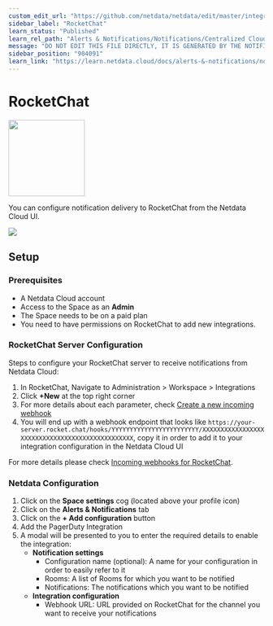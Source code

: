 ```yaml
---
custom_edit_url: "https://github.com/netdata/netdata/edit/master/integrations/cloud-notifications/metadata.yaml"
sidebar_label: "RocketChat"
learn_status: "Published"
learn_rel_path: "Alerts & Notifications/Notifications/Centralized Cloud Notifications"
message: "DO NOT EDIT THIS FILE DIRECTLY, IT IS GENERATED BY THE NOTIFICATION'S metadata.yaml FILE"
sidebar_position: "904091"
learn_link: "https://learn.netdata.cloud/docs/alerts-&-notifications/notifications/centralized-cloud-notifications/rocketchat"
---
```



# RocketChat


<img src="https://netdata.cloud/img/rocketchat.png" width="150"/>


You can configure notification delivery to RocketChat from the Netdata Cloud UI.


<img src="https://img.shields.io/badge/maintained%20by-Netdata-%2300ab44" />

## Setup

### Prerequisites

- A Netdata Cloud account
- Access to the Space as an **Admin**
- The Space needs to be on a paid plan
- You need to have permissions on RocketChat to add new integrations.

### RocketChat Server Configuration

Steps to configure your RocketChat server to receive notifications from Netdata Cloud:

1. In RocketChat, Navigate to Administration > Workspace > Integrations
2. Click **+New** at the top right corner
3. For more details about each parameter, check [Create a new incoming webhook](https://docs.rocket.chat/use-rocket.chat/workspace-administration/integrations#create-a-new-incoming-webhook)
4. You will end up with a webhook endpoint that looks like `https://your-server.rocket.chat/hooks/YYYYYYYYYYYYYYYYYYYYYYYY/XXXXXXXXXXXXXXXXXXXXXXXXXXXXXXXXXXXXXXXXXXXXXXXX`, copy it in order to add it to your integration configuration in the Netdata Cloud UI

For more details please check [Incoming webhooks for RocketChat](https://docs.rocket.chat/use-rocket.chat/workspace-administration/integrations/).

### Netdata Configuration

1. Click on the **Space settings** cog (located above your profile icon)
2. Click on the **Alerts & Notifications** tab
3. Click on the **+ Add configuration** button
4. Add the PagerDuty Integration
5. A modal will be presented to you to enter the required details to enable the integration:
    - **Notification settings**
      - Configuration name (optional): A name for your configuration in order to easily refer to it
      - Rooms: A list of Rooms for which you want to be notified
      - Notifications: The notifications which you want to be notified
    - **Integration configuration**
      - Webhook URL: URL provided on RocketChat for the channel you want to receive your notifications


